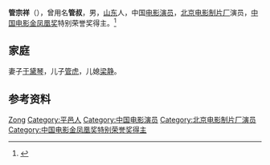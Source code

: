 {{Otheruses|other=名为管叔的其他人物|管叔}}

'''管宗祥'''（{{bd|1927年|11月28日|}}），曾用名'''管叔'''，男，[[山东|山东]]人，中国[[电影演员|电影演员]]，[[北京电影制片厂|北京电影制片厂]]演员，[[中国电影金凤凰奖|中国电影金凤凰奖]]特别荣誉奖得主。<ref>{{Cite book|title=中国电影电视艺术家辞典|author=何厚桢主编|publisher=中国学术期刊（光盘版）电子杂志社|year=2007|isbn=|location=北京|pages=}}</ref>

== 家庭 ==
妻子[[于黛琴|于黛琴]]，儿子[[管虎|管虎]]，儿媳[[梁静_(演员)|梁静]]。

== 参考资料 ==
{{reflist}}

{{中国人物小作品}}
{{中国电影金凤凰奖}}

{{Authority control}}
{{DEFAULTSORT:Guan管}}
[[Category:管姓|Zong]]
[[Category:平邑人|Category:平邑人]]
[[Category:中国电影演员|Category:中国电影演员]]
[[Category:北京电影制片厂演员|Category:北京电影制片厂演员]]
[[Category:中国电影金凤凰奖特别荣誉奖得主|Category:中国电影金凤凰奖特别荣誉奖得主]]